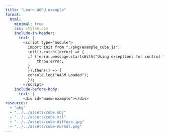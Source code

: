 ```yaml
---
title: "Learn WGPU example"
format:
  html:
    minimal: true
    css: styles.css
    include-in-header:
      text: |
        <script type="module">
          import init from "./pkg/example_cube.js";
          init().catch((error) => {
          if (!error.message.startsWith("Using exceptions for control flow, don't mind me. This isn't actually an error!")) {
              throw error;
          }
          }).then(() => {
          console.log("WASM Loaded");
          });
        </script>
    include-before-body:
      text: |
        <div id="wasm-example"></div>
resources:
  - "pkg"
  - "../../assets/cube.obj"
  - "../../assets/cube.mtl"
  - "../../assets/cube-diffuse.jpg"
  - "../../assets/cube-normal.png"
---
```

